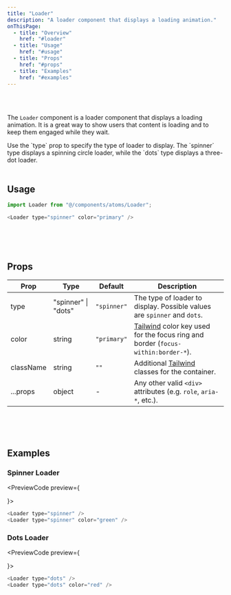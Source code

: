 ```yaml
---
title: "Loader"
description: "A loader component that displays a loading animation."
onThisPage:
  - title: "Overview"
    href: "#loader"
  - title: "Usage"
    href: "#usage"
  - title: "Props"
    href: "#props"
  - title: "Examples"
    href: "#examples"
---
```


<div id="loader" />

<br/>

<div className="flex flex-col justify-center items-center gap-10">
    <div className="flex items-center gap-8">
        <Loader type="spinner" color="primary" />
        <Loader type="spinner" color="green" />
        <Loader type="spinner" color="orange" />
    </div>
    <div className="flex items-center gap-8">
        <Loader type="dots" color="purple" />
        <Loader type="dots" color="red" />
        <Loader type="dots" color="pink" />
    </div>
</div>

<br/>

The `Loader` component is a loader component that displays a loading animation. It is a great way to show users that content is loading and to keep them engaged while they wait.

<Callout>
    Use the `type` prop to specify the type of loader to display. The `spinner` type displays a spinning circle loader, while the `dots` type displays a three-dot loader.
</Callout>

<br/>
<br/>
<Divider />

<div id="usage" />

## Usage

```js
import Loader from "@/components/atoms/Loader";

<Loader type="spinner" color="primary" />
```

<br/>
<br/>
<br/>
<Divider />

<div id="props" />

## Props

| Prop      | Type                | Default     | Description                                                                                                 |
|-----------|---------------------|-------------|-------------------------------------------------------------------------------------------------------------|
| type      | "spinner" \| "dots" | `"spinner"` | The type of loader to display. Possible values are `spinner` and `dots`.                                    |
| color     | string              | `"primary"` | [Tailwind](https://tailwindcss.com) color key used for the focus ring and border (`focus-within:border-*`). |
| className | string              | `""`        | Additional [Tailwind](https://tailwindcss.com) classes for the container.                                   |
| ...props  | object              | -           | Any other valid <code>&lt;div&gt;</code> attributes (e.g. `role`, `aria-*`, etc.).                          |

<br/>
<br/>
<br/>
<Divider />

<div id="examples" />

## Examples

### Spinner Loader
<PreviewCode preview={
    <div className="flex items-center gap-8">
        <Loader type="spinner" />
        <Loader type="spinner" color="green" />
    </div>
}>
```js
<Loader type="spinner" />
<Loader type="spinner" color="green" />
```
</PreviewCode>

### Dots Loader
<PreviewCode preview={
    <div className="flex items-center gap-8">
        <Loader type="dots" />
        <Loader type="dots" color="red" />
    </div>
}>
```js
<Loader type="dots" />
<Loader type="dots" color="red" />
```
</PreviewCode>

<br/>
<br/>